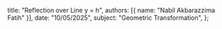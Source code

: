   title: "Reflection over Line y = h",
  authors: [{ name: "Nabil Akbarazzima Fatih" }],
  date: "10/05/2025",
  subject: "Geometric Transformation",
};
